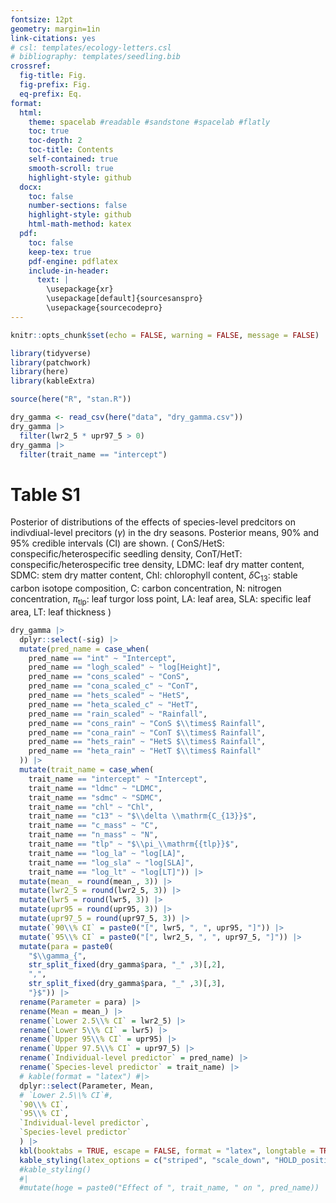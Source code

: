 ```yaml
---
fontsize: 12pt
geometry: margin=1in
link-citations: yes
# csl: templates/ecology-letters.csl
# bibliography: templates/seedling.bib
crossref:
  fig-title: Fig.
  fig-prefix: Fig.
  eq-prefix: Eq.
format:
  html:
    theme: spacelab #readable #sandstone #spacelab #flatly
    toc: true
    toc-depth: 2
    toc-title: Contents
    self-contained: true
    smooth-scroll: true
    highlight-style: github
  docx:
    toc: false
    number-sections: false
    highlight-style: github
    html-math-method: katex
  pdf:
    toc: false
    keep-tex: true
    pdf-engine: pdflatex
    include-in-header:
      text: |
        \usepackage{xr}
        \usepackage[default]{sourcesanspro}
        \usepackage{sourcecodepro}
---
```


```r
knitr::opts_chunk$set(echo = FALSE, warning = FALSE, message = FALSE)
```



```r
library(tidyverse)
library(patchwork)
library(here)
library(kableExtra)
```

```r
source(here("R", "stan.R"))
```

```r
dry_gamma <- read_csv(here("data", "dry_gamma.csv"))
dry_gamma |>
  filter(lwr2_5 * upr97_5 > 0)
dry_gamma |>
  filter(trait_name == "intercept")
```

# Table S1

Posterior of distributions of the effects of species-level predcitors on indivdiual-level precitors ($\gamma$) in the dry seasons.
Posterior means, 90% and 95% credible intervals (CI) are shown.
(
ConS/HetS: conspecific/heterospecific seedling density,
ConT/HetT: conspecific/heterospecific tree density,
LDMC: leaf dry matter content,
SDMC: stem dry matter content,
Chl: chlorophyll content,
$\delta$C~13~: stable carbon isotope composition,
C: carbon concentration,
N: nitrogen concentration,
$\pi$~tlp~: leaf turgor loss point,
LA: leaf area,
SLA: specific leaf area,
LT: leaf thickness
)

```r
dry_gamma |>
  dplyr::select(-sig) |>
  mutate(pred_name = case_when(
    pred_name == "int" ~ "Intercept",
    pred_name == "logh_scaled" ~ "log[Height]",
    pred_name == "cons_scaled" ~ "ConS",
    pred_name == "cona_scaled_c" ~ "ConT",
    pred_name == "hets_scaled" ~ "HetS",
    pred_name == "heta_scaled_c" ~ "HetT",
    pred_name == "rain_scaled" ~ "Rainfall",
    pred_name == "cons_rain" ~ "ConS $\\times$ Rainfall",
    pred_name == "cona_rain" ~ "ConT $\\times$ Rainfall",
    pred_name == "hets_rain" ~ "HetS $\\times$ Rainfall",
    pred_name == "heta_rain" ~ "HetT $\\times$ Rainfall"
  )) |>
  mutate(trait_name = case_when(
    trait_name == "intercept" ~ "Intercept",
    trait_name == "ldmc" ~ "LDMC",
    trait_name == "sdmc" ~ "SDMC",
    trait_name == "chl" ~ "Chl",
    trait_name == "c13" ~ "$\\delta \\mathrm{C_{13}}$",
    trait_name == "c_mass" ~ "C",
    trait_name == "n_mass" ~ "N",
    trait_name == "tlp" ~ "$\\pi_\\mathrm{{tlp}}$",
    trait_name == "log_la" ~ "log[LA]",
    trait_name == "log_sla" ~ "log[SLA]",
    trait_name == "log_lt" ~ "log[LT]")) |>
  mutate(mean_ = round(mean_, 3)) |>
  mutate(lwr2_5 = round(lwr2_5, 3)) |>
  mutate(lwr5 = round(lwr5, 3)) |>
  mutate(upr95 = round(upr95, 3)) |>
  mutate(upr97_5 = round(upr97_5, 3)) |>
  mutate(`90\\% CI` = paste0("[", lwr5, ", ", upr95, "]")) |>
  mutate(`95\\% CI` = paste0("[", lwr2_5, ", ", upr97_5, "]")) |>
  mutate(para = paste0(
    "$\\gamma_{",
    str_split_fixed(dry_gamma$para, "_" ,3)[,2],
    ",",
    str_split_fixed(dry_gamma$para, "_" ,3)[,3],
    "}$")) |>
  rename(Parameter = para) |>
  rename(Mean = mean_) |>
  rename(`Lower 2.5\\% CI` = lwr2_5) |>
  rename(`Lower 5\\% CI` = lwr5) |>
  rename(`Upper 95\\% CI` = upr95) |>
  rename(`Upper 97.5\\% CI` = upr97_5) |>
  rename(`Individual-level predictor` = pred_name) |>
  rename(`Species-level predictor` = trait_name) |>
  # kable(format = "latex") #|>
  dplyr::select(Parameter, Mean,
  # `Lower 2.5\\% CI`#,
  `90\\% CI`,
  `95\\% CI`,
  `Individual-level predictor`,
  `Species-level predictor`
  ) |>
  kbl(booktabs = TRUE, escape = FALSE, format = "latex", longtable = TRUE) |>
  kable_styling(latex_options = c("striped", "scale_down", "HOLD_position", "repeat_header"))
  #kable_styling()
  #|
  #mutate(hoge = paste0("Effect of ", trait_name, " on ", pred_name))
```
